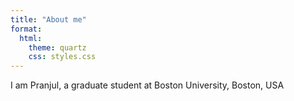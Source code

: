 ```yaml
---
title: "About me"
format:
  html:
    theme: quartz
    css: styles.css
---
```


I am Pranjul, a graduate student at Boston University, Boston, USA



